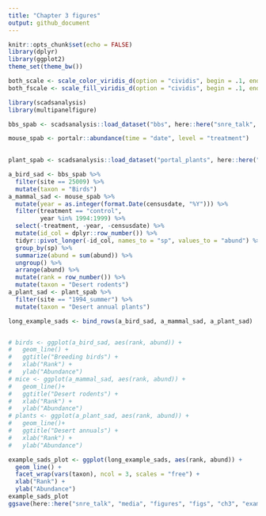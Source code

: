 ```yaml
---
title: "Chapter 3 figures"
output: github_document
---
```


```r
knitr::opts_chunk$set(echo = FALSE)
library(dplyr)
library(ggplot2)
theme_set(theme_bw())

both_scale <- scale_color_viridis_d(option = "cividis", begin = .1, end = .8, direction = -1)
both_fscale <- scale_fill_viridis_d(option = "cividis", begin = .1, end = .8, direction = -1)

```

```r

library(scadsanalysis)
library(multipanelfigure)

```

```r

bbs_spab <- scadsanalysis::load_dataset("bbs", here::here("snre_talk", "media", "figures", "data", "ch3"))

mouse_spab <- portalr::abundance(time = "date", level = "treatment") 
  

plant_spab <- scadsanalysis::load_dataset("portal_plants", here::here("snre_talk", "media", "figures", "data", "ch3"))

a_bird_sad <- bbs_spab %>%
  filter(site == 25009) %>%
  mutate(taxon = "Birds")
a_mammal_sad <- mouse_spab %>%
  mutate(year = as.integer(format.Date(censusdate, "%Y"))) %>%
  filter(treatment == "control",
         year %in% 1994:1999) %>%
  select(-treatment, -year, -censusdate) %>%
  mutate(id_col = dplyr::row_number()) %>%
  tidyr::pivot_longer(-id_col, names_to = "sp", values_to = "abund") %>%
  group_by(sp) %>%
  summarize(abund = sum(abund)) %>%
  ungroup() %>%
  arrange(abund) %>%
  mutate(rank = row_number()) %>%
  mutate(taxon = "Desert rodents")
a_plant_sad <- plant_spab %>%
  filter(site == "1994_summer") %>%
  mutate(taxon = "Desert annual plants")

long_example_sads <- bind_rows(a_bird_sad, a_mammal_sad, a_plant_sad)


# birds <- ggplot(a_bird_sad, aes(rank, abund)) +
#   geom_line() + 
#   ggtitle("Breeding birds") +
#   xlab("Rank") +
#   ylab("Abundance")
# mice <- ggplot(a_mammal_sad, aes(rank, abund)) + 
#   geom_line()+ 
#   ggtitle("Desert rodents") +
#   xlab("Rank") +
#   ylab("Abundance")
# plants <- ggplot(a_plant_sad, aes(rank, abund)) +
#   geom_line()+ 
#   ggtitle("Desert annuals") +
#   xlab("Rank") +
#   ylab("Abundance")

example_sads_plot <- ggplot(long_example_sads, aes(rank, abund)) +
  geom_line() +
  facet_wrap(vars(taxon), ncol = 3, scales = "free") +
  xlab("Rank") +
  ylab("Abundance")
example_sads_plot
ggsave(here::here("snre_talk", "media", "figures", "figs", "ch3", "example_sads_plot.jpg"), plot = example_sads_plot, device = "jpeg", width = 5, height = 2.5, units = "in", dpi = 600)

```
```r


```


```r


```


```r

```


```r


```

```r

```

```r


```
